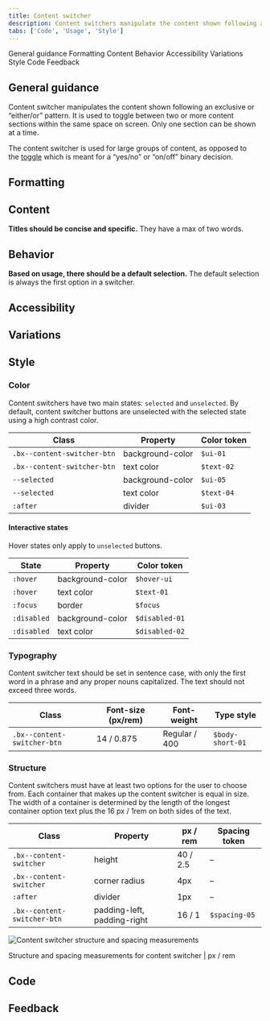 ```yaml
---
title: Content switcher
description: Content switchers manipulate the content shown following an exclusive or “either/or” pattern. It is used to toggle between two or more content sections within the same space on screen.
tabs: ['Code', 'Usage', 'Style']
---
```


<AnchorLinks>

<AnchorLink>General guidance</AnchorLink>
<AnchorLink>Formatting</AnchorLink>
<AnchorLink>Content</AnchorLink>
<AnchorLink>Behavior</AnchorLink>
<AnchorLink>Accessibility</AnchorLink>
<AnchorLink>Variations</AnchorLink>
<AnchorLink>Style</AnchorLink>
<AnchorLink>Code</AnchorLink>
<AnchorLink>Feedback</AnchorLink>

</AnchorLinks>

## General guidance

Content switcher manipulates the content shown following an exclusive or “either/or” pattern. It is used to toggle between two or more content sections within the same space on screen. Only one section can be shown at a time.

The content switcher is used for large groups of content, as opposed to the [toggle](https://www.carbondesignsystem.com/components/toggle) which is meant for a “yes/no” or “on/off” binary decision.

<ComponentCode
  name="Content switcher"
  component="content-switcher"
  variation="content-switcher"
  hasReactVersion="contentswitcher--default"
  hasVueVersion="contentswitcher--default"
  hasAngularVersion="?path=/story/content-switcher--basic"
  codepen="QPybNw"></ComponentCode>

## Formatting

## Content 

**Titles should be concise and specific.** They have a max of two words.

## Behavior

**Based on usage, there should be a default selection.** The default selection is always the first option in a switcher.

## Accessibility

## Variations 

## Style

### Color

Content switchers have two main states: `selected` and `unselected`. By default, content switcher buttons are unselected with the selected state using a high contrast color.

| Class                       | Property         | Color token |
| --------------------------- | ---------------- | ----------- |
| `.bx--content-switcher-btn` | background-color | `$ui-01`    |
| `.bx--content-switcher-btn` | text color       | `$text-02`  |
| `--selected`                | background-color | `$ui-05`    |
| `--selected`                | text color       | `$text-04`  |
| `:after`                    | divider          | `$ui-03`    |

#### Interactive states

Hover states only apply to `unselected` buttons.

| State       | Property         | Color token    |
| ----------- | ---------------- | -------------- |
| `:hover`    | background-color | `$hover-ui`    |
| `:hover`    | text color       | `$text-01`     |
| `:focus`    | border           | `$focus`       |
| `:disabled` | background-color | `$disabled-01` |
| `:disabled` | text color       | `$disabled-02` |

### Typography

Content switcher text should be set in sentence case, with only the first word in a phrase and any proper nouns capitalized. The text should not exceed three words.

| Class                       | Font-size (px/rem) | Font-weight   | Type style       |
| --------------------------- | ------------------ | ------------- | ---------------- |
| `.bx--content-switcher-btn` | 14 / 0.875         | Regular / 400 | `$body-short-01` |

### Structure

Content switchers must have at least two options for the user to choose from. Each container that makes up the content switcher is equal in size. The width of a container is determined by the length of the longest container option text plus the 16 px / 1rem on both sides of the text.

| Class                       | Property                    | px / rem | Spacing token |
| --------------------------- | --------------------------- | -------- | ------------- |
| `.bx--content-switcher`     | height                      | 40 / 2.5 | –             |
| `.bx--content-switcher`     | corner radius               | 4px      | –             |
| `:after`                    | divider                     | 1px      | –             |
| `.bx--content-switcher-btn` | padding-left, padding-right | 16 / 1   | `$spacing-05` |

<div className="image--fixed">

![Content switcher structure and spacing measurements](images/content-switcher-style-1.png)

</div>

<Caption>
  Structure and spacing measurements for content switcher | px / rem
</Caption>

## Code

<ComponentDocs component="content-switcher"></ComponentDocs>

## Feedback
